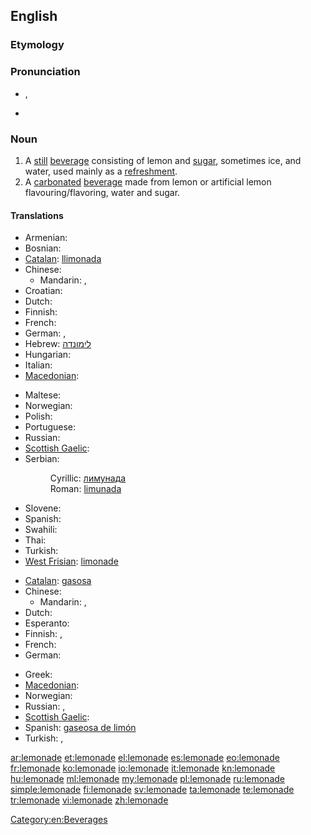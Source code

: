 {{wikipedia|dab=Lemonade (disambiguation)|Lemonade}}
==English==

===Etymology===
{{suffix|lemon|ade}}

===Pronunciation===
* {{IPA|/ˌlɛmənˈeɪd/}}, {{SAMPA|/%lEm@n"eId/}}
* {{rhymes|eɪd}}

===Noun===
{{wikipedia}}
{{en-noun|s|-}}

# A [[still]] [[beverage]] consisting of lemon and [[sugar]], sometimes ice, and water, used mainly as a [[refreshment]].
# A [[carbonated]] [[beverage]] made from lemon or artificial lemon flavouring/flavoring, water and sugar.

====Translations====
{{trans-top|still beverage}}
* Armenian: {{t-|hy|լիմոնադ|tr=limonad}}
* Bosnian: {{t-|bs|limunada|f}}
* [[Catalan]]: [[llimonada]] {{f}}
* Chinese:
** Mandarin: {{t-|cmn|檸檬水|sc=Hani}}, {{t-|cmn|柠檬水|tr=níngméngshuǐ|sc=Hani}}
* Croatian: {{t+|hr|limunada|f|alt=limunáda}}
* Dutch: {{t+|nl|kwast|m}}
* Finnish: {{t+|fi|sitruunamehu}}
* French: {{t+|fr|citronnade|f}}
* German: {{t+|de|Limonade|f}}, {{t+|de|Zitrone|f}}
* Hebrew: [[לימונדה]]
* Hungarian: {{t+|hu|limonádé}}
* Italian: {{t+|it|limonata|f}}
* [[Macedonian]]: {{t|mk|лимонада|f|tr=limonáda}}
{{trans-mid}}
* Maltese: {{t|mt|luminata|f|xs=Maltese}}
* Norwegian: {{t-|no|limonade|m}}
* Polish: {{t+|pl|lemoniada|f}}
* Portuguese: {{t+|pt|limonada|f}}
* Russian: {{t|ru|лимонад|m|tr=limonád|sc=Cyrl}}
* [[Scottish Gaelic]]: {{t|gd|deoch-liomaid|f}}
* Serbian:
*: Cyrillic: [[лимунада#Serbian|лимунада]] {{f}}
*: Roman: [[limunada#Serbian|limunada]] {{f}}
* Slovene: {{t+|sl|limonada|f}}
* Spanish: {{t-|es|limonada|f}}
* Swahili: {{t|sw|maji ya limau}}
* Thai: {{t|th|น้ำมะนาว|tr=naammanaao }}
* Turkish: {{t+|tr|limonata}}
* [[West Frisian]]: [[limonade]]
{{trans-bottom}}

{{trans-top|carbonated beverage}}
* [[Catalan]]: [[gasosa]] {{f}}
* Chinese:
** Mandarin: {{t-|cmn|檸檬水|sc=Hani}}, {{t-|cmn|柠檬水|tr=níngméngshuǐ|sc=Hani}}
* Dutch: {{t+|nl|limonade|m}}
* Esperanto: {{t-|eo|limonado|xs=Esperanto}}
* Finnish: {{t|fi|sitruunasooda}}, {{t|fi|limonadi}}
* French: {{t+|fr|limonade|f}}
* German: {{t+|de|Brause|f}}
{{trans-mid}}
* Greek: {{t+|el|λεμονάδα|f|tr=lemonáda}}
* [[Macedonian]]: {{t|mk|газоза|f|tr=gazóza}}
* Norwegian: {{t|no|sitronbrus|m}}
* Russian: {{t|ru|лимонад|m|tr=limonád|sc=Cyrl}}, {{t|ru|газировка|f|tr=gaziróvka|sc=Cyrl}}
* [[Scottish Gaelic]]: {{t|gd|deoch-liomaid|f}}
* Spanish: [[gaseosa de limón]] {{f}}
* Turkish: {{t|tr|gazoz}},  {{t|tr|limonlu gazoz}}
{{trans-bottom}}

[[Category:en:Beverages]]

[[ar:lemonade]]
[[et:lemonade]]
[[el:lemonade]]
[[es:lemonade]]
[[eo:lemonade]]
[[fr:lemonade]]
[[ko:lemonade]]
[[io:lemonade]]
[[it:lemonade]]
[[kn:lemonade]]
[[hu:lemonade]]
[[ml:lemonade]]
[[my:lemonade]]
[[pl:lemonade]]
[[ru:lemonade]]
[[simple:lemonade]]
[[fi:lemonade]]
[[sv:lemonade]]
[[ta:lemonade]]
[[te:lemonade]]
[[tr:lemonade]]
[[vi:lemonade]]
[[zh:lemonade]]
